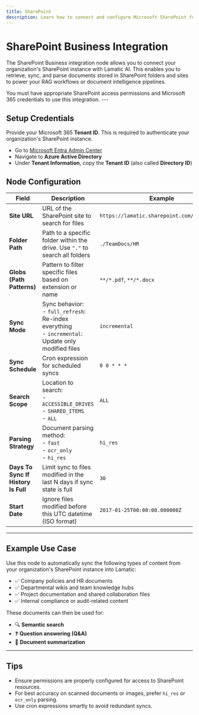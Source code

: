 ```yaml
---
title: SharePoint
description: Learn how to connect and configure Microsoft SharePoint for syncing files with Lamatic AI workflows.
---
```


# SharePoint Business Integration

The SharePoint Business integration node allows you to connect your organization's SharePoint instance with Lamatic AI. This enables you to retrieve, sync, and parse documents stored in SharePoint folders and sites to power your RAG workflows or document intelligence pipelines.

<Callout>
  You must have appropriate SharePoint access permissions and Microsoft 365
  credentials to use this integration.
</Callout>
---

## Setup Credentials

Provide your Microsoft 365 **Tenant ID**. This is required to authenticate your organization's SharePoint instance.

- Go to [Microsoft Entra Admin Center](https://entra.microsoft.com)
- Navigate to **Azure Active Directory**
- Under **Tenant Information**, copy the **Tenant ID** (also called **Directory ID**)

## Node Configuration

| Field                               | Description                                                                                              | Example                                     | Required |
| ----------------------------------- | -------------------------------------------------------------------------------------------------------- | ------------------------------------------- | -------- |
| **Site URL**                        | URL of the SharePoint site to search for files                                                           | `https://lamatic.sharepoint.com/sites/test` | Yes      |
| **Folder Path**                     | Path to a specific folder within the drive. Use `"."` to search all folders                              | `./TeamDocs/HR`                             | Yes      |
| **Globs (Path Patterns)**           | Pattern to filter specific files based on extension or name                                              | `**/*.pdf`, `**/*.docx`                     | No       |
| **Sync Mode**                       | Sync behavior:<br/>- `full_refresh`: Re-index everything<br/>- `incremental`: Update only modified files | `incremental`                               | Yes      |
| **Sync Schedule**                   | Cron expression for scheduled syncs                                                                      | `0 0 * * *`                                 | No       |
| **Search Scope**                    | Location to search:<br/>- `ACCESSIBLE_DRIVES`<br/>- `SHARED_ITEMS`<br/>- `ALL`                           | `ALL`                                       | Yes      |
| **Parsing Strategy**                | Document parsing method:<br/>- `fast`<br/>- `ocr_only`<br/>- `hi_res`                                    | `hi_res`                                    | Yes      |
| **Days To Sync If History Is Full** | Limit sync to files modified in the last N days if sync state is full                                    | `30`                                        | No       |
| **Start Date**                      | Ignore files modified before this UTC datetime (ISO format)                                              | `2017-01-25T00:00:00.000000Z`               | No       |

---

## Example Use Case
Use this node to automatically sync the following types of content from your organization's SharePoint instance into Lamatic:

- ✅ Company policies and HR documents
- ✅ Departmental wikis and team knowledge hubs
- ✅ Project documentation and shared collaboration files
- ✅ Internal compliance or audit-related content

These documents can then be used for:

- 🔍 **Semantic search**
- ❓ **Question answering (Q&A)**
- 📝 **Document summarization**
---

## Tips

- Ensure permissions are properly configured for access to SharePoint resources.
- For best accuracy on scanned documents or images, prefer `hi_res` or `ocr_only` parsing.
- Use cron expressions smartly to avoid redundant syncs.
